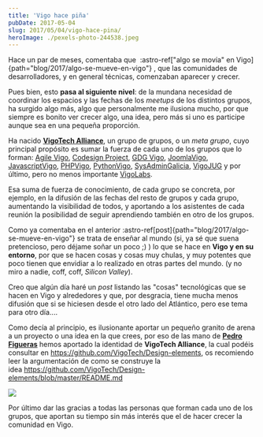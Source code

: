 ```yaml
---
title: 'Vigo hace piña'
pubDate: 2017-05-04
slug: 2017/05/04/vigo-hace-pina/
heroImage: ./pexels-photo-244538.jpeg
---
```


Hace un par de meses, comentaba que 
:astro-ref["algo se movía" en Vigo]{path="blog/2017/algo-se-mueve-en-vigo"}
, que las comunidades de desarrolladores, y en general técnicas, comenzaban aparecer y crecer.

Pues bien, esto **pasa al siguiente nivel**: de la mundana necesidad de coordinar los espacios y las fechas de los _meetups_ de los distintos grupos, ha surgido algo más, algo que personalmente me ilusiona mucho, por que siempre es bonito ver crecer algo, una idea, pero más si uno es participe aunque sea en una pequeña proporción.

Ha nacido **[VigoTech Alliance](http://vigotech.org/)**, un grupo de grupos, o un *meta grupo*, cuyo principal propósito es sumar la fuerza de cada uno de los grupos que lo forman: [Agile Vigo](https://www.agilevigo.com/), [Codesign Project](http://www.meetup.com/es-ES/codesign-project/), [GDG Vigo](https://www.meetup.com/GDGVigo), [JoomlaVigo](https://www.meetup.com/Grupo-de-Usuarios-de-Joomla-de-Vigo/), [JavascriptVigo](http://www.meetup.com/es-ES/JavaScriptVigo/), [PHPVigo](http://www.phpvigo.com/), [PythonVigo](http://www.python-vigo.es/), [SysAdminGalicia](http://www.meetup.com/es-ES/Sysadmin-Galicia/), [VigoJUG](http://www.vigojug.org/) y por último, pero no menos importante [VigoLabs](http://vigolabs.gal/).

Esa suma de fuerza de conocimiento, de cada grupo se concreta, por ejemplo, en la difusión de las fechas del resto de grupos y cada grupo, aumentando la visibilidad de todos, y aportando a los asistentes de cada reunión la posibilidad de seguir aprendiendo también en otro de los grupos.

Como ya comentaba en el anterior
:astro-ref[post]{path="blog/2017/algo-se-mueve-en-vigo"}
se trata de enseñar al mundo (si, ya sé que suena pretencioso, pero déjame soñar un poco ;) ) lo que se hace en **Vigo y en su entorno**, por que se hacen cosas y cosas muy chulas, y muy potentes que poco tienen que envidiar a lo realizado en otras partes del mundo. (y no miro a nadie, coff, coff, *Silicon Valley*).

Creo que algún día haré un *post* listando las "cosas" tecnológicas que se hacen en Vigo y alrededores y que, por desgracia, tiene mucha menos difusión que si se hiciesen desde el otro lado del Atlántico, pero ese tema para otro día....

Como decía al principio, es ilusionante aportar un pequeño granito de arena a un proyecto o una idea en la que crees, por eso de las mano de **[Pedro Figueras](http://www.pedrofigueras.com)** hemos aportado la identidad de **VigoTech Alliance**, la cual podéis consultar en https://github.com/VigoTech/Design-elements, os recomiendo leer la argumentación de como se construye la idea https://github.com/VigoTech/Design-elements/blob/master/README.md

![](/images/logovigo-08.jpg)

Por último dar las gracias a todas las personas que forman cada uno de los grupos, que aportan su tiempo sin más interés que el de hacer crecer la comunidad en Vigo.
